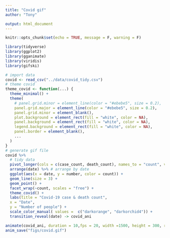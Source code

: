 ```yaml
---
title: "Covid gif"
author: "Tony"

output: html_document
---
```


```r
knitr::opts_chunk$set(echo = TRUE, message = F, warning = F)

library(tidyverse)
library(ggplot2)
library(gganimate)
library(viridis)
library(gifski)
```


```r
# import data
covid <- read_csv("../data/covid_tidy.csv")
# theme covid
theme_covid <- function(...) {
  theme_minimal() +
  theme(
    # panel.grid.minor = element_line(color = "#ebebe5", size = 0.2),
    panel.grid.major = element_line(color = "#ebebe5", size = 0.2),
    panel.grid.minor = element_blank(),
    plot.background = element_rect(fill = "white", color = NA), 
    panel.background = element_rect(fill = "white", color = NA), 
    legend.background = element_rect(fill = "white", color = NA),
    panel.border = element_blank(),
    ...
  )
}
# generate gif file
covid %>%
  # tidy data
  pivot_longer(cols = c(case_count, death_count), names_to = "count", values_to = "number") %>%
  arrange(date) %>% # arrange by date
  ggplot(aes(x = date, y = number, color = count)) +
  geom_line(size = 3) +
  geom_point() +
  facet_wrap(~count, scales = "free") +
  theme_covid() +
  labs(title = "Covid-19 case & death count",
  x = "Date", 
  y = "Number of people") +
  scale_color_manual( values =  c("darkorange", "darkorchid4")) +
  transition_reveal(date) -> covid_ani

animate(covid_ani, duration = 10,fps = 20, width =1500, height = 300, renderer = gifski_renderer())
anim_save("figs/covid.gif")
```